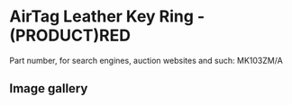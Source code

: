 
# AirTag Leather Key Ring - (PRODUCT)RED

Part number, for search engines, auction websites and such: MK103ZM/A

## Image gallery

<div style={{ width: '100%', maxWidth: '768px' }}>
<GalleryComponent
    images={[
      {
        original: "/everysource/MK103.webp",
        thumbnail: "/everypreview/MK103.webp",
      }
    ]}
  />
</div>